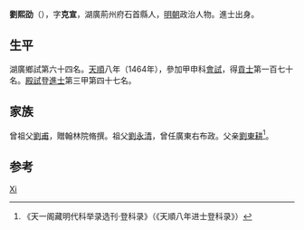 {{Otheruses|other=名为劉克宣的其他人物|劉克宣}}

'''劉熙劭'''（{{bd|1431年||？}}），字'''克宣'''，湖廣荊州府石首縣人，[[明朝|明朝]]政治人物。進士出身。

== 生平 ==
湖廣鄉試第六十四名。[[天顺_(明朝)|天順]]八年（1464年），參加甲申科[[會試|會試]]，得[[貢士|貢士]]第一百七十名。[[殿試|殿試]]登[[進士|進士]]第三甲第四十七名。

== 家族 ==
曾祖父[[劉甫|劉甫]]，贈翰林院脩撰。祖父[[劉永清|劉永清]]，曾任廣東右布政。父亲[[劉東耕|劉東耕]]<ref>《天一阁藏明代科举录选刊·登科录》（《天順八年进士登科录》）</ref>。

== 参考 ==
{{reflist}}

{{天順八年甲申科殿試金榜}}

{{Authority control}}
{{DEFAULTSORT:Liu刘}}
[[Category:刘姓|Xi]]

{{明朝人物小作品}}